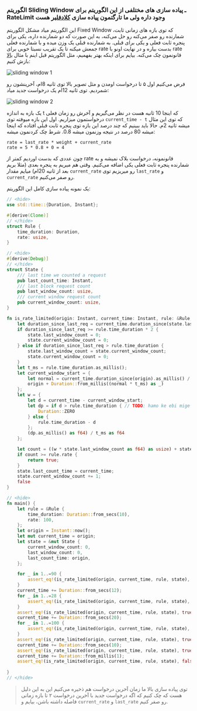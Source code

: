 ### الگوریتم Sliding Window ـ <Note>پیاده سازی های مختلفی از این الگوریتم برای RateLimit وجود داره ولی ما تارگتمون پیاده سازی <a href="https://blog.cloudflare.com/counting-things-a-lot-of-different-things/">کلادفلیر</a> هست</Note>

این الگوریتم میاد مشکل الگوریتم
Fixed Window
که توی بازه های زمانی ثابت، شمارنده رو صفر می‌کنه رو حل می‌کنه،
به این صورت که دو شمارنده داره، یکی برای
پنجره ثابت فعلی
و یکی برای قبلی. به شمارنده قبلی یک وزن میده و با شمارنده فعلی جمعش میکنه
تا یک تقریب نسبتا خوبی برای rate بدست بیاره
و در نهایت اونو با
rate
قانونمون چک می‌کنه. بیایم برای اینکه بهتر بفهمیم، مثل الگوریتم قبل اینم 
با مثال
[بالا](#anchor-ratelimit-example)
بازش کنیم:

![sliding window 1](ratelimit_sliding_window_1.png)

فرض می‌کنیم اول ۵ تا درخواست اومدن و مثل تصویر بالا توی ثانیه 8ام، آخرینشون رو شمردیم.
توی ثانیه 12ام یک درخواست جدید میاد:

![sliding window 2](ratelimit_sliding_window_2.png)

یک بازه به اندازه t که اینجا
10 ثانیه هست در نظر می‌گیریم و آخرش رو زمان فعلی درخواستمون میزاریم.
اول این بازه میوفته توی `current_time - t` که توی این مثال میشه
ثانیه 2م.
حالا باید ببینیم که چند درصد این بازه توی 
پنجره ثابت
قبلی افتاده که اینجا میشه 
80 درصد در نتیجه وزنمون میشه 0.8. شرط چک کردنمون میشه:

```text
rate = last_rate * weight + current_rate
rate = 5 * 0.8 + 0 = 4
```

چون عددی که بدست اوردیم کمتر از 
rate
قانونمونه، درخواست بلاک نمیشه و به شمارنده پنجره ثابت فعلی یکی اضافه می‌کنیم.
وقتی هم میریم به پنجره بعدی (مثلا بریم بعد از ثانیه 20ام)
میایم مقدار `current_rate` رو میریزیم توی `last_rate` و
`current_rate` رو صفر می‌کنیم.

یک نمونه پیاده سازی کامل این الگوریتم:

```rust
// <hide>
use std::time::{Duration, Instant};

#[derive(Clone)]
// </hide>
struct Rule {
    time_duration: Duration,
    rate: usize,
}

// <hide>
#[derive(Debug)]
// </hide>
struct State {
    /// last time we counted a request
    pub last_count_time: Instant,
    /// last block request count
    pub last_window_count: usize,
    /// current window request count
    pub current_window_count: usize,
}

fn is_rate_limited(origin: Instant, current_time: Instant, rule: &Rule, state: &mut State) -> bool {
    let duration_since_last_req = current_time.duration_since(state.last_count_time);
    if duration_since_last_req >= rule.time_duration * 2 {
        state.last_window_count = 0;
        state.current_window_count = 0;
    } else if duration_since_last_req > rule.time_duration {
        state.last_window_count = state.current_window_count;
        state.current_window_count = 0;
    }
    let t_ms = rule.time_duration.as_millis();
    let current_window_start = {
        let normal = current_time.duration_since(origin).as_millis() / t_ms;
        origin + Duration::from_millis((normal * t_ms) as _)
    };
    let w = {
        let d = current_time - current_window_start;
        let dp = if d > rule.time_duration { // TODO: hamo ke ebi mige
            Duration::ZERO
        } else {
            rule.time_duration - d
        };
        (dp.as_millis() as f64) / t_ms as f64
    };

    let count = ((w * state.last_window_count as f64) as usize) + state.current_window_count;
    if count >= rule.rate {
        return true;
    }
    state.last_count_time = current_time;
    state.current_window_count += 1;
    false
}

// <hide>
fn main() {
    let rule = &Rule {
        time_duration: Duration::from_secs(10),
        rate: 100,
    };
    let origin = Instant::now();
    let mut current_time = origin;
    let state = &mut State {
        current_window_count: 0,
        last_window_count: 0,
        last_count_time: origin,
    };

    for _ in 1..=90 {
        assert_eq!(is_rate_limited(origin, current_time, rule, state), false);
    }
    current_time += Duration::from_secs(12);
    for _ in 1..=28 {
        assert_eq!(is_rate_limited(origin, current_time, rule, state), false);
    }
    assert_eq!(is_rate_limited(origin, current_time, rule, state), true);
    current_time += Duration::from_secs(20);
    for _ in 1..=100 {
        assert_eq!(is_rate_limited(origin, current_time, rule, state), false);
    }
    assert_eq!(is_rate_limited(origin, current_time, rule, state), true);
    current_time += Duration::from_secs(10);
    assert_eq!(is_rate_limited(origin, current_time, rule, state), true);
    current_time += Duration::from_millis(1);
    assert_eq!(is_rate_limited(origin, current_time, rule, state), false);
    
}
// </hide>
```

> توی پیاده سازی بالا ما زمان آخرین درخواست هم ذخیره می‌کنیم این به این دلیل هست که چک کنیم
که اگه درخواست جدید با آخرین درخواست ۲ تا بازه زمانی فاصله داشته باشن، بیایم و 
`current_rate` و `last_rate` رو صفر کنیم.